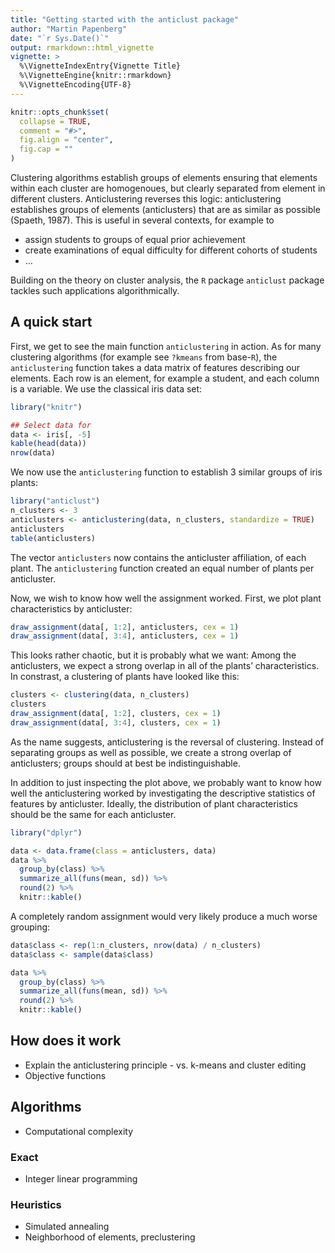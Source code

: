 ```yaml
---
title: "Getting started with the anticlust package"
author: "Martin Papenberg"
date: "`r Sys.Date()`"
output: rmarkdown::html_vignette
vignette: >
  %\VignetteIndexEntry{Vignette Title}
  %\VignetteEngine{knitr::rmarkdown}
  %\VignetteEncoding{UTF-8}
---
```


```r
knitr::opts_chunk$set(
  collapse = TRUE,
  comment = "#>",
  fig.align = "center",
  fig.cap = ""
)
```

Clustering algorithms establish groups of elements ensuring that
elements within each cluster are homogenoues, but clearly separated from
element in  different clusters. Anticlustering reverses this logic:
anticlustering establishes groups of elements (anticlusters) that are as
similar as possible (Spaeth, 1987). This is useful in several contexts,
for example to

- assign students to groups of equal prior achievement
- create examinations of equal difficulty for different cohorts of students
- ...

Building on the theory on cluster analysis, the `R` package `anticlust`
package tackles such applications algorithmically.

## A quick start

First, we get to see the main function `anticlustering` in action. As
for many clustering algorithms (for example see `?kmeans` from
base-`R`), the `anticlustering` function takes a data matrix of features
describing our elements. Each row is an element, for example a student,
and each column is a variable. We use the classical iris data set:

```r
library("knitr")

## Select data for
data <- iris[, -5]
kable(head(data))
nrow(data)
```

We now use the `anticlustering` function to establish 3 similar groups
of iris plants:

```r
library("anticlust")
n_clusters <- 3
anticlusters <- anticlustering(data, n_clusters, standardize = TRUE)
anticlusters
table(anticlusters)
```

The vector `anticlusters` now contains the anticluster affiliation, of
each plant. The `anticlustering` function created an equal number of
plants per anticluster.

Now, we wish to know how well the assignment worked. First, we plot
plant characteristics by anticluster:

```r
draw_assignment(data[, 1:2], anticlusters, cex = 1)
draw_assignment(data[, 3:4], anticlusters, cex = 1)
```

This looks rather chaotic, but it is probably what we want: Among the
anticlusters, we expect a strong overlap in all of the plants'
characteristics. In constrast, a clustering of plants have looked like
this:

```r
clusters <- clustering(data, n_clusters)
clusters
draw_assignment(data[, 1:2], clusters, cex = 1)
draw_assignment(data[, 3:4], clusters, cex = 1)
```

As the name suggests, anticlustering is the reversal of clustering.
Instead of separating groups as well as possible, we create a strong
overlap of anticlusters; groups should at best be indistinguishable.

In addition to just inspecting the plot above, we probably want to know
how well the anticlustering worked by investigating the descriptive
statistics of features by anticluster. Ideally, the distribution of
plant characteristics should be the same for each anticluster.

```r
library("dplyr")

data <- data.frame(class = anticlusters, data)
data %>%
  group_by(class) %>%
  summarize_all(funs(mean, sd)) %>%
  round(2) %>%
  knitr::kable()

```

A completely random assignment would very likely produce a much worse
grouping:

```r

data$class <- rep(1:n_clusters, nrow(data) / n_clusters)
data$class <- sample(data$class)

data %>%
  group_by(class) %>%
  summarize_all(funs(mean, sd)) %>%
  round(2) %>%
  knitr::kable()

```

## How does it work

- Explain the anticlustering principle - vs. k-means and cluster editing
- Objective functions

## Algorithms

- Computational complexity

### Exact

- Integer linear programming

### Heuristics

- Simulated annealing
- Neighborhood of elements, preclustering
